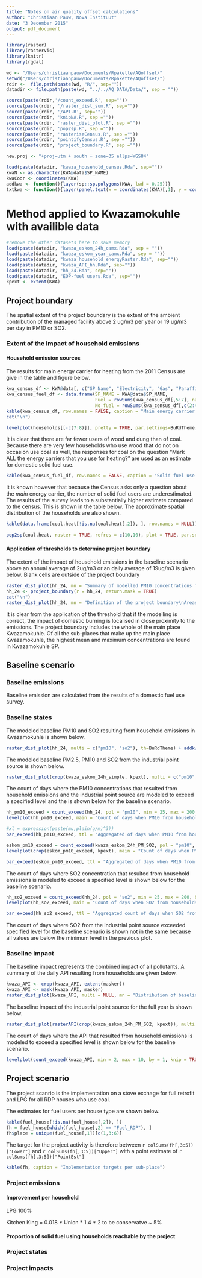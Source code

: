 ```yaml
---
title: "Notes on air quality offset calculations"
author: "Christiaan Pauw, Nova Instituut"
date: "3 December 2015"
output: pdf_document
---
```

```r
library(raster)
library(rasterVis)
library(knitr)
library(rgdal)

wd <- "/Users/christiaanpauw/Documents/Rpakette/AQoffset/"
setwd("/Users/christiaanpauw/Documents/Rpakette/AQoffset/")
rdir <-  file.path(paste(wd, "R/", sep=""))
datadir <- file.path(paste(wd, "../../AQ_DATA/Data/", sep = ""))

source(paste(rdir,'/count_exceed.R', sep=""))
source(paste(rdir, '/raster_dist_sum.R', sep=""))
source(paste(rdir, '/API.R', sep=""))
source(paste(rdir, 'knipNA.R', sep =""))
source(paste(rdir, 'raster_dist_plot.R', sep =""))
source(paste(rdir, 'pop2sp.R', sep =""))
source(paste(rdir, 'rasteriseCensus.R', sep =""))
source(paste(rdir, 'pointifyCensus.R', sep =""))
source(paste(rdir, 'project_boundary.R', sep =""))

new.proj <- "+proj=utm + south + zone=35 ellps=WGS84" 

load(paste(datadir, "kwaza_household_census.Rda", sep=""))
kwaN <- as.character(KWA@data$SP_NAME)
kwaCoor <- coordinates(KWA)
addkwa <- function(){layer(sp::sp.polygons(KWA, lwd = 0.25))}
txtkwa <- function(){layer(panel.text(x = coordinates(KWA)[,1], y = coordinates(KWA)[,2], label = as.character(KWA@data$SP_NAME), cex = 0.5))}
```

# Method applied to Kwazamokuhle with availible data 
```r
#remove the other datasets here to save memory
load(paste(datadir, "kwaza_eskom_24h_camx.Rda", sep = ""))
load(paste(datadir, "kwaza_eskom_year_camx.Rda", sep = ""))
load(paste(datadir, "kwaza_household_energyRaster.Rda", sep=""))
load(paste(datadir, "kwaza_API_hh.Rda", sep=""))
load(paste(datadir, "hh_24.Rda", sep=""))
load(paste(datadir, "EOP-fuel_users.Rda", sep=""))
kpext <- extent(KWA)
```

## Project boundary
The spatial extent of the project boundary is the extent of the ambient contribution of the managed facility above 2 ug/m3 per year or 19 ug/m3 per day in PM10 or SO2. 

### Extent of the impact of household emissions

#### Household emission sources

The results for main energy carrier for heating from the 2011 Census are give in the table and figure below.

```r
kwa_census_df <- KWA@data[, c("SP_Name", "Electricity", "Gas", "Paraffin", "Wood", "Coal", "Animal.dung", "None")]
kwa_census_fuel_df <- data.frame(SP_NAME = KWA@data$SP_NAME, 
                                 Fuel = rowSums(kwa_census_df[,5:7], na.rm = T),
                                 No_fuel = rowSums(kwa_census_df[,c(2:4,8)], na.rm = T))
kable(kwa_census_df, row.names = FALSE, caption = "Main energy carrier for heating from the 2011 Census")
cat("\n")
```


```r
levelplot(households[[-c(7:8)]], pretty = TRUE, par.settings=BuRdTheme, main = "Number of households by energy carrier \nused for heating: Census 2011", scales=list(draw=FALSE)) + addkwa()
```

It is clear that there are far fewer users of wood and dung than of coal. Because there are very few households who use wood that do not on occasion use coal as well, the responses for coal on the question "Mark ALL the energy carriers that you use for heating?" are used as an estimate for domestic solid fuel use. 
 
```r
kable(kwa_census_fuel_df, row.names = FALSE, caption = "Solid fuel use for heating from the 2011 Census")
```

It is known however that because the Census asks only a question about the *main* energy carrier, the number of solid fuel users are underestimated. The results of the survey leads to a substantially higher estimate compared to the census. This is shown in the table below. The approximate spatial distribution of the households are also shown.  

```r
kable(data.frame(coal.heat[!is.na(coal.heat[,2]), ], row.names = NULL))
```

```r
pop2sp(coal.heat, raster = TRUE, refres = c(10,10), plot = TRUE, par.settings=BuRdTheme, main = "Number of coal users for heating: \nPoint estimate with 95% CI ", sub="'Yes' is coal use, 'No' is no coal use") + addkwa()
```

#### Application of thresholds to determine project boundary
The extent of the impact of household emissions in the baseline scenario above an annual average of 2ug/m3 or an daily average of 19ug/m3 is given below. Blank cells are outside of the project boundary

```r
raster_dist_plot(hh_24, mn = "Summary of modelled PM10 concentrations from household \ncoal burning in Kwazamokuhle", sb = "Daily averages over one year") + addkwa()
hh_24 <- project_boundary(r = hh_24, return.mask = TRUE) 
cat("\n")
raster_dist_plot(hh_24, mn = "Definition of the project boundary\nAreas where daily or annual PM10 exceed the threshold") + addkwa()
```

It is clear from the application of the threshold that if the modelling is correct, the impact of domestic burning is localised in close proximity to the emissions. The project boundary includes the whole of the main place Kwazamokuhle. Of all the sub-places that make up the main place Kwazamokuhle, the highest mean and maximum concentrations are found in Kwazamokuhle SP. 



## Baseline scenario
### Baseline emissions
Baseline emission are calculated from the results of a domestic fuel use survey. 

### Baseline states

The modeled baseline PM10 and SO2 resulting from household emissions in Kwazamokuhle is shown below. 
```r
raster_dist_plot(hh_24, multi = c("pm10", "so2"), th=BuRdTheme) + addkwa()
```

The modeled baseline PM2.5, PM10 and SO2 from the industrial point source is shown below.

```r
raster_dist_plot(crop(kwaza_eskom_24h_simple, kpext), multi = c("pm10","pm2.5", "so2")) + addkwa()
```

The count of days where the PM10 concentrations that resulted from household emissions and the industrial point source are modeled to exceed a specified level and the is shown below for the baseline scenario. 

```r
hh_pm10_exceed = count_exceed(hh_24, pol = "pm10", min = 25, max = 200, by = 25, knip = TRUE)
levelplot(hh_pm10_exceed, main = "Count of days when PM10 from househols \nexceeded specified concentarion", sub = "182 days", par.settings=BuRdTheme) + addkwa()
```

```r
#xl = expression(paste(mu,plain(g/m)^3))
bar_exceed(hh_pm10_exceed, ttl = "Aggregated of days when PM10 from households \nexceeded specified concentarion")
```

```r
eskom_pm10_exceed = count_exceed(kwaza_eskom_24h_PM_SO2, pol = "pm10", min = 25, max = 200, by = 25, knip = TRUE)
levelplot(crop(eskom_pm10_exceed, kpext), main = "Count of days when PM10 from Eskom \nexceeded specified concentration", sub = "365 days", scales=list(draw=FALSE), par.settings=BuRdTheme) + addkwa()
```


```r
bar_exceed(eskom_pm10_exceed, ttl = "Aggregated of days when PM10 from Eskom \nexceeded specified concentarion")
```

The count of days where SO2 concentration that resulted from household emissions is modeled to exceed a specified level is shown below for the baseline scenario. 

```r
hh_so2_exceed = count_exceed(hh_24, pol = "so2", min = 25, max = 200, by = 25, knip = TRUE)
levelplot(hh_so2_exceed, main = "Count of days when SO2 from households \nexceeded specified concentration", sub = "182 days", par = BuRdTheme, scales=list(draw=FALSE)) + addkwa()
```

```r
bar_exceed(hh_so2_exceed, ttl = "Aggregated count of days when SO2 from \nhouseholds exceeded specified concentration")
```

The count of days where SO2 from the industrial point source exceeded specified level for the baseline scenario is shown not in the same because all values are below the minimum level in the previous plot. 

### Baseline impact

The baseline impact represents the combined impact of all pollutants. A summary of the daily API resulting from households are given below.  

```r
kwaza_API <- crop(kwaza_API, extent(masker))
kwaza_API <- mask(kwaza_API, masker)
raster_dist_plot(kwaza_API, multi = NULL, mn = "Distribution of baseline API \nfrom households in Kwazamokuhle", sb = "182 days") + addkwa()
```

The baseline impact of the industrial point source for the full year is shown below.
```r
raster_dist_plot(rasterAPI(crop(kwaza_eskom_24h_PM_SO2, kpext)), multi = NULL, mn = "Kwazamokuhle baseline API from households", sb = "182 days") + addkwa()
```

The count of days where the API that resulted from household emissions is modeled to exceed a specified level is shown below for the baseline scenario. 

```r
levelplot(count_exceed(kwaza_API, min = 2, max = 10, by = 1, knip = TRUE) , par = BuRdTheme, scales=list(draw=FALSE), main = "Days in Kwazamokuhle where API \nfrom households exceeded specified level", sub = "182 days") + addkwa() 
```

## Project scenario

The project scanrio is the implementation on a stove exchage for full retrofit and LPG for all RDP houses who use coal. 

The estimates for fuel users per house type are shown below.

```r
kable(fuel_house[!is.na(fuel_house[,2]), ])
fh = fuel_house[which(fuel_house[,2] == "Fuel_RDP"), ]
fh$place = unique(fuel_house[,1])[c(1,3:6)]
```

The target for the project activity is therefore between `r colSums(fh[,3:5])["Lower"]`  and `r colSums(fh[,3:5])["Upper"] ` with a point estimate of `r colSums(fh[,3:5])["PointEst"] `

```r
kable(fh, caption = "Implementation targets per sub-place")
```

### Project emissions

#### Improvement per household

LPG 100%

Kitchen King = 0.018 * Union * 1.4    * 2 to be conservatve ~ 5%

#### Proportion of solid fuel using households reachable by the project



### Project states

### Project impacts





